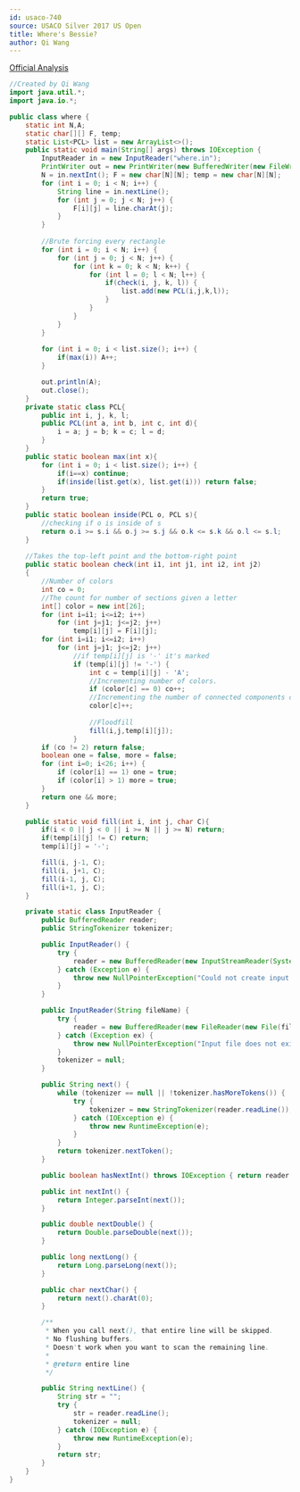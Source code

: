 ```yaml
---
id: usaco-740
source: USACO Silver 2017 US Open
title: Where's Bessie?
author: Qi Wang
---
```


[Official Analysis](http://www.usaco.org/current/data/sol_where_silver_open17.html)

<LanguageSection>
<JavaSection>

```java
//Created by Qi Wang
import java.util.*;
import java.io.*;

public class where {
	static int N,A;
	static char[][] F, temp;
	static List<PCL> list = new ArrayList<>();
	public static void main(String[] args) throws IOException {
		InputReader in = new InputReader("where.in");
		PrintWriter out = new PrintWriter(new BufferedWriter(new FileWriter("where.out")));
		N = in.nextInt(); F = new char[N][N]; temp = new char[N][N];
		for (int i = 0; i < N; i++) {
			String line = in.nextLine();
			for (int j = 0; j < N; j++) {
				F[i][j] = line.charAt(j);
			}
		}
		
		//Brute forcing every rectangle
		for (int i = 0; i < N; i++) {
			for (int j = 0; j < N; j++) {
				for (int k = 0; k < N; k++) {
					for (int l = 0; l < N; l++) {
						if(check(i, j, k, l)) {
							list.add(new PCL(i,j,k,l));
						}
					}
				}
			}
		}
		
		for (int i = 0; i < list.size(); i++) {
			if(max(i)) A++;
		}

		out.println(A);
		out.close();
	}
	private static class PCL{
		public int i, j, k, l;
		public PCL(int a, int b, int c, int d){
			i = a; j = b; k = c; l = d;
		}
	}
	public static boolean max(int x){
		for (int i = 0; i < list.size(); i++) {
			if(i==x) continue;
			if(inside(list.get(x), list.get(i))) return false;
		}
		return true;
	}
	public static boolean inside(PCL o, PCL s){
		//checking if o is inside of s
		return o.i >= s.i && o.j >= s.j && o.k <= s.k && o.l <= s.l;
	}
	
	//Takes the top-left point and the bottom-right point
	public static boolean check(int i1, int j1, int i2, int j2)
	{
		//Number of colors
		int co = 0;
		//The count for number of sections given a letter
		int[] color = new int[26];
		for (int i=i1; i<=i2; i++)
			for (int j=j1; j<=j2; j++)
				temp[i][j] = F[i][j];
		for (int i=i1; i<=i2; i++)
			for (int j=j1; j<=j2; j++)
				//if temp[i][j] is '-' it's marked
				if (temp[i][j] != '-') {
					int c = temp[i][j] - 'A';
					//Incrementing number of colors.
					if (color[c] == 0) co++;
					//Incrementing the number of connected components of c.
					color[c]++;
					
					//Floodfill
					fill(i,j,temp[i][j]);
				}
		if (co != 2) return false;
		boolean one = false, more = false;
		for (int i=0; i<26; i++) {
			if (color[i] == 1) one = true;
			if (color[i] > 1) more = true;
		}
		return one && more;
	}

	public static void fill(int i, int j, char C){
		if(i < 0 || j < 0 || i >= N || j >= N) return;
		if(temp[i][j] != C) return;
		temp[i][j] = '-';

		fill(i, j-1, C);
		fill(i, j+1, C);
		fill(i-1, j, C);
		fill(i+1, j, C);
	}

	private static class InputReader {
		public BufferedReader reader;
		public StringTokenizer tokenizer;

		public InputReader() {
			try {
				reader = new BufferedReader(new InputStreamReader(System.in), 32768);
			} catch (Exception e) {
				throw new NullPointerException("Could not create input stream");
			}
		}

		public InputReader(String fileName) {
			try {
				reader = new BufferedReader(new FileReader(new File(fileName)), 32768);
			} catch (Exception ex) {
				throw new NullPointerException("Input file does not exist! Put it in the project folder.");
			}
			tokenizer = null;
		}

		public String next() {
			while (tokenizer == null || !tokenizer.hasMoreTokens()) {
				try {
					tokenizer = new StringTokenizer(reader.readLine());
				} catch (IOException e) {
					throw new RuntimeException(e);
				}
			}
			return tokenizer.nextToken();
		}

		public boolean hasNextInt() throws IOException { return reader.ready(); }

		public int nextInt() {
			return Integer.parseInt(next());
		}

		public double nextDouble() {
			return Double.parseDouble(next());
		}

		public long nextLong() {
			return Long.parseLong(next());
		}

		public char nextChar() {
			return next().charAt(0);
		}

		/**
		 * When you call next(), that entire line will be skipped.
		 * No flushing buffers.
		 * Doesn't work when you want to scan the remaining line.
		 *
		 * @return entire line
		 */

		public String nextLine() {
			String str = "";
			try {
				str = reader.readLine();
				tokenizer = null;
			} catch (IOException e) {
				throw new RuntimeException(e);
			}
			return str;
		}
	}
}
```

</JavaSection>
</LanguageSection>
